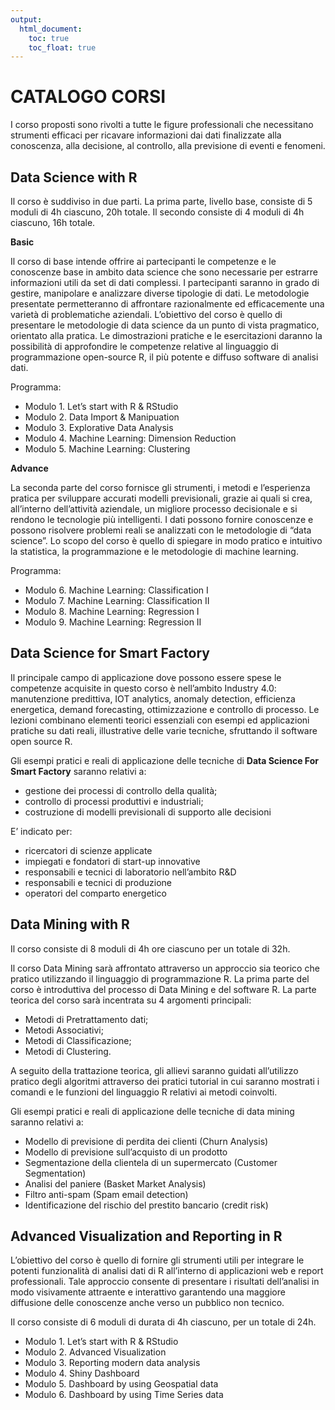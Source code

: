 ```yaml
---
output:
  html_document: 
    toc: true
    toc_float: true
---
```


<link rel="stylesheet" href="styles.css" type="text/css">

# CATALOGO CORSI

I corso proposti sono rivolti a tutte le figure professionali che necessitano strumenti efficaci per ricavare informazioni dai dati finalizzate alla conoscenza, alla decisione, al controllo, alla previsione di eventi e fenomeni.


## Data Science with R  

Il corso è suddiviso in due parti. La prima parte, livello base, consiste di 5 moduli di 4h ciascuno, 20h totale. Il secondo consiste di 4 moduli di 4h ciascuno, 16h totale.

**Basic**

Il corso di base intende offrire ai partecipanti le competenze e le conoscenze base in ambito data science che sono necessarie per estrarre informazioni utili da set di dati complessi. I partecipanti saranno in grado di gestire, manipolare e analizzare diverse tipologie di dati. Le metodologie presentate permetteranno di affrontare razionalmente ed efficacemente una varietà di problematiche aziendali.
L’obiettivo del corso è quello di presentare le metodologie di data science da un punto di vista pragmatico, orientato alla pratica.  Le dimostrazioni pratiche e le esercitazioni daranno la possibilità di approfondire le competenze relative al linguaggio di programmazione open-source R, il più potente e diffuso software di analisi dati.

Programma:

* Modulo 1. Let's start with R & RStudio
* Modulo 2. Data Import & Manipuation
* Modulo 3. Explorative Data Analysis
* Modulo 4. Machine Learning: Dimension Reduction
* Modulo 5. Machine Learning: Clustering 

**Advance**

La seconda parte del corso fornisce gli strumenti, i metodi e l'esperienza pratica per sviluppare accurati modelli previsionali, grazie ai quali si crea, all’interno dell’attività aziendale, un migliore processo decisionale e si rendono le tecnologie più intelligenti. I dati possono fornire conoscenze e possono risolvere problemi reali se analizzati con le metodologie di “data science”. Lo scopo del corso è quello di spiegare in modo pratico e intuitivo la statistica, la programmazione e le metodologie di machine learning. 

Programma:

* Modulo 6. Machine Learning: Classification I
* Modulo 7. Machine Learning: Classification II
* Modulo 8. Machine Learning: Regression I 
* Modulo 9. Machine Learning: Regression II

## Data Science for Smart Factory 

Il principale campo di applicazione dove possono essere spese le competenze acquisite in questo corso è nell'ambito Industry 4.0: manutenzione predittiva, IOT analytics, anomaly detection, efficienza energetica, demand forecasting, ottimizzazione e controllo di processo. Le lezioni combinano elementi teorici essenziali con esempi ed applicazioni pratiche su dati reali, illustrative delle varie tecniche, sfruttando il software open source R. 

Gli esempi pratici e reali di applicazione delle tecniche di **Data Science For Smart Factory** saranno relativi a:

* gestione dei processi di controllo della qualità;
* controllo di processi produttivi e industriali;
* costruzione di modelli previsionali di supporto alle decisioni

E’ indicato per:

* ricercatori di scienze applicate
* impiegati e fondatori di start-up innovative
* responsabili e tecnici di laboratorio nell’ambito R&D
* responsabili e tecnici di produzione
* operatori del comparto energetico


## Data Mining with R 

Il corso consiste di 8 moduli di 4h ore ciascuno per un totale di 32h.

Il corso Data Mining sarà affrontato attraverso un approccio sia teorico che pratico utilizzando il linguaggio di programmazione R. La prima parte del corso è introduttiva del processo di Data Mining e del software R.
La parte teorica del corso sarà incentrata su 4 argomenti principali:

* Metodi di Pretrattamento dati;
* Metodi Associativi;
* Metodi di Classificazione;
* Metodi di Clustering.

A seguito della trattazione teorica, gli allievi saranno guidati all’utilizzo pratico degli algoritmi attraverso dei pratici tutorial in cui saranno mostrati i comandi e le funzioni del linguaggio R relativi ai metodi coinvolti.

Gli esempi pratici e reali di applicazione delle tecniche di data mining saranno relativi a:

* Modello di previsione di perdita dei clienti (Churn Analysis)
* Modello di previsione sull’acquisto di un prodotto
* Segmentazione della clientela di un supermercato (Customer Segmentation)
* Analisi del paniere (Basket Market Analysis)
* Filtro anti-spam (Spam email detection)
* Identificazione del rischio del prestito bancario (credit risk)

## Advanced Visualization and Reporting in R

L'obiettivo del corso è quello di fornire gli strumenti utili per integrare le potenti funzionalità di analisi dati di R all'interno di applicazioni web e report professionali. Tale approccio consente di presentare i risultati dell'analisi in modo visivamente attraente e interattivo garantendo una maggiore diffusione delle conoscenze anche verso un pubblico non tecnico.

Il corso consiste di 6 moduli di durata di 4h ciascuno, per un totale di 24h.

* Modulo 1. Let's start with R & RStudio
* Modulo 2. Advanced Visualization
* Modulo 3. Reporting modern data analysis
* Modulo 4. Shiny Dashboard
* Modulo 5. Dashboard by using Geospatial data
* Modulo 6. Dashboard by using Time Series data


